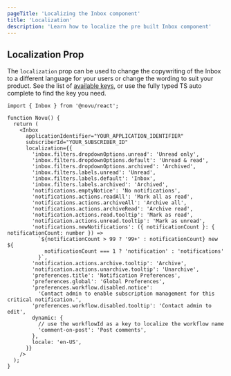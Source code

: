 ```yaml
---
pageTitle: 'Localizing the Inbox component'
title: 'Localization'
description: 'Learn how to localize the pre built Inbox component'
---
```


## Localization Prop

The `localization` prop can be used to change the copywriting of the Inbox to a different language for your users or change the wording to suit your product. See the list of [available keys](https://github.com/novuhq/novu/blob/next/packages/js/src/ui/config/defaultLocalization.ts#L1), or use the fully typed TS auto complete to find the key you need.

```tsx
import { Inbox } from '@novu/react';

function Novu() {
  return (
    <Inbox
      applicationIdentifier="YOUR_APPLICATION_IDENTIFIER"
      subscriberId="YOUR_SUBSCRIBER_ID"
      localization={{
        'inbox.filters.dropdownOptions.unread': 'Unread only',
        'inbox.filters.dropdownOptions.default': 'Unread & read',
        'inbox.filters.dropdownOptions.archived': 'Archived',
        'inbox.filters.labels.unread': 'Unread',
        'inbox.filters.labels.default': 'Inbox',
        'inbox.filters.labels.archived': 'Archived',
        'notifications.emptyNotice': 'No notifications',
        'notifications.actions.readAll': 'Mark all as read',
        'notifications.actions.archiveAll': 'Archive all',
        'notifications.actions.archiveRead': 'Archive read',
        'notification.actions.read.tooltip': 'Mark as read',
        'notification.actions.unread.tooltip': 'Mark as unread',
        'notifications.newNotifications': ({ notificationCount }: { notificationCount: number }) =>
          `${notificationCount > 99 ? '99+' : notificationCount} new ${
            notificationCount === 1 ? 'notification' : 'notifications'
          }`,
        'notification.actions.archive.tooltip': 'Archive',
        'notification.actions.unarchive.tooltip': 'Unarchive',
        'preferences.title': 'Notification Preferences',
        'preferences.global': 'Global Preferences',
        'preferences.workflow.disabled.notice':
          'Contact admin to enable subscription management for this critical notification.',
        'preferences.workflow.disabled.tooltip': 'Contact admin to edit',
        dynamic: {
          // use the workflowId as a key to localize the workflow name
          'comment-on-post': 'Post comments',
        },
        locale: 'en-US',
      }}
    />
  );
}
```
